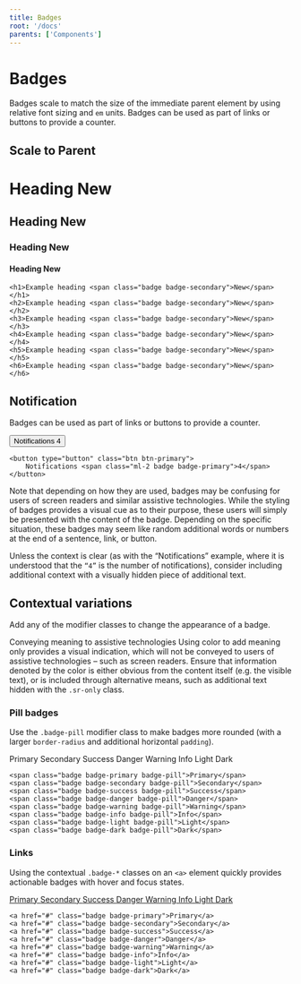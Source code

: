 ```yaml
---
title: Badges
root: '/docs'
parents: ['Components']
---
```



# Badges

Badges scale to match the size of the immediate parent element by using relative font sizing and `em` units.
Badges can be used as part of links or buttons to provide a counter.

## Scale to Parent

<Playground>
	<h1>
		Heading <Badge color="secondary">New</Badge>
	</h1>
	<h2>
		Heading <Badge color="secondary">New</Badge>
	</h2>
	<h3>
		Heading <Badge color="secondary">New</Badge>
	</h3>
	<h4>
		Heading <Badge color="secondary">New</Badge>
	</h4>

</Playground>

    <h1>Example heading <span class="badge badge-secondary">New</span></h1>
    <h2>Example heading <span class="badge badge-secondary">New</span></h2>
    <h3>Example heading <span class="badge badge-secondary">New</span></h3>
    <h4>Example heading <span class="badge badge-secondary">New</span></h4>
    <h5>Example heading <span class="badge badge-secondary">New</span></h5>
    <h6>Example heading <span class="badge badge-secondary">New</span></h6>

## Notification

Badges can be used as part of links or buttons to provide a counter.

<Playground>
  <Button color="primary" outline>
    Notifications <Badge color="primary">4</Badge>
  </Button>
</Playground>

    <button type="button" class="btn btn-primary">
        Notifications <span class="ml-2 badge badge-primary">4</span>
    </button>

Note that depending on how they are used, badges may be confusing for users of screen readers and similar assistive technologies. While the styling of badges provides a visual cue as to their purpose, these users will simply be presented with the content of the badge. Depending on the specific situation, these badges may seem like random additional words or numbers at the end of a sentence, link, or button.

Unless the context is clear (as with the “Notifications” example, where it is understood that the `“4”` is the number of notifications), consider including additional context with a visually hidden piece of additional text.

## Contextual variations

Add any of the modifier classes to change the appearance of a badge.

Conveying meaning to assistive technologies
Using color to add meaning only provides a visual indication, which will not be conveyed to users of assistive technologies – such as screen readers. Ensure that information denoted by the color is either obvious from the content itself (e.g. the visible text), or is included through alternative means, such as additional text hidden with the `.sr-only` class.

### Pill badges

Use the `.badge-pill` modifier class to make badges more rounded (with a larger `border-radius` and additional horizontal `padding`).

<Playground>
  <Badge color="primary" className="mr-2" pill>
    Primary
  </Badge>
  <Badge color="secondary" className="mr-2" pill>
    Secondary
  </Badge>
  <Badge color="success" className="mr-2" pill>
    Success
  </Badge>
  <Badge color="danger" className="mr-2" pill>
    Danger
  </Badge>
  <Badge color="warning" className="mr-2" pill>
    Warning
  </Badge>
  <Badge color="info" className="mr-2" pill>
    Info
  </Badge>
  <Badge color="light" className="mr-2" pill>
    Light
  </Badge>
  <Badge color="dark" className="mr-2" pill>
    Dark
  </Badge>
</Playground>

    <span class="badge badge-primary badge-pill">Primary</span>
    <span class="badge badge-secondary badge-pill">Secondary</span>
    <span class="badge badge-success badge-pill">Success</span>
    <span class="badge badge-danger badge-pill">Danger</span>
    <span class="badge badge-warning badge-pill">Warning</span>
    <span class="badge badge-info badge-pill">Info</span>
    <span class="badge badge-light badge-pill">Light</span>
    <span class="badge badge-dark badge-pill">Dark</span>

### Links

Using the contextual `.badge-*` classes on an `<a>` element quickly provides actionable badges with hover and focus states.

<Playground>
  <a href="#" className="mr-2 badge badge-primary">
    Primary
  </a>
  <a href="#" className="mr-2 badge badge-secondary">
    Secondary
  </a>
  <a href="#" className="mr-2 badge badge-success">
    Success
  </a>
  <a href="#" className="mr-2 badge badge-danger">
    Danger
  </a>
  <a href="#" className="mr-2 badge badge-warning">
    Warning
  </a>
  <a href="#" className="mr-2 badge badge-info">
    Info
  </a>
  <a href="#" className="mr-2 badge badge-light">
    Light
  </a>
  <a href="#" className="mr-2 badge badge-dark">
    Dark
  </a>
</Playground>

    <a href="#" class="badge badge-primary">Primary</a>
    <a href="#" class="badge badge-secondary">Secondary</a>
    <a href="#" class="badge badge-success">Success</a>
    <a href="#" class="badge badge-danger">Danger</a>
    <a href="#" class="badge badge-warning">Warning</a>
    <a href="#" class="badge badge-info">Info</a>
    <a href="#" class="badge badge-light">Light</a>
    <a href="#" class="badge badge-dark">Dark</a>

